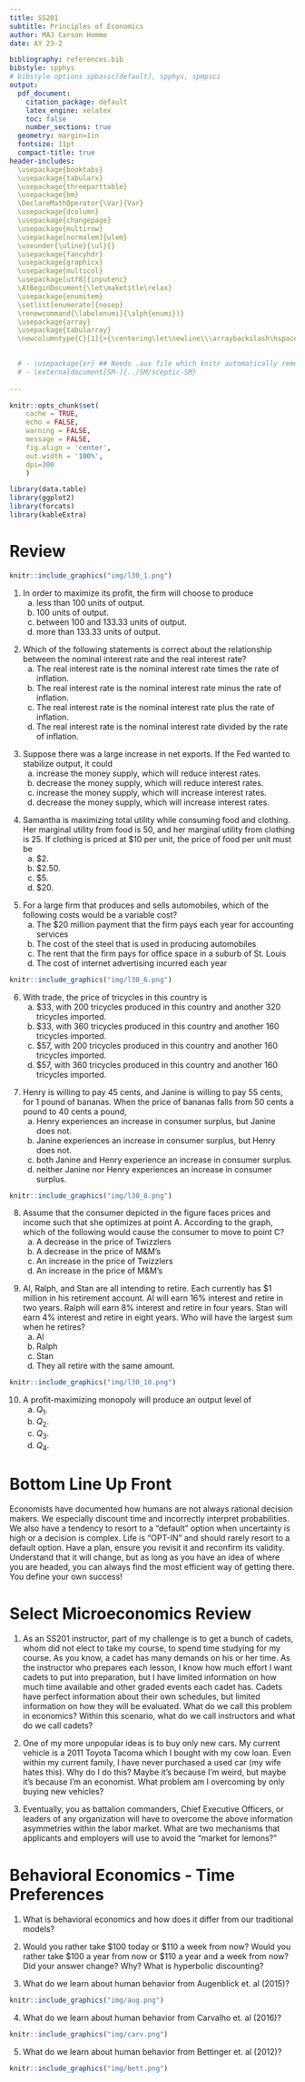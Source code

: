 ```yaml
---
title: SS201
subtitle: Principles of Economics
author: MAJ Carson Homme
date: AY 23-2

bibliography: references.bib
bibstyle: spphys
# bibstyle options spbasic(default), spphys, spmpsci
output:
  pdf_document:
    citation_package: default
    latex_engine: xelatex
    toc: false
    number_sections: true
  geometry: margin=1in
  fontsize: 11pt
  compact-title: true
header-includes: 
  \usepackage{booktabs}
  \usepackage{tabularx}
  \usepackage{threeparttable}
  \usepackage{bm}
  \DeclareMathOperator{\Var}{Var}
  \usepackage{dcolumn}
  \usepackage{changepage}
  \usepackage{multirow}
  \usepackage[normalem]{ulem}
  \useunder{\uline}{\ul}{}
  \usepackage{fancyhdr}
  \usepackage{graphicx}
  \usepackage{multicol}
  \usepackage[utf8]{inputenc}
  \AtBeginDocument{\let\maketitle\relax}
  \usepackage{enumitem}
  \setlist[enumerate]{nosep}
  \renewcommand{\labelenumi}{\alph{enumi})}
  \usepackage{array}
  \usepackage{tabularray}
  \newcolumntype{C}[1]{>{\centering\let\newline\\\arraybackslash\hspace{0pt}}m{#1}}

  
  # - \usepackage{xr} ## Needs .aux file which knitr automatically removes
  # - \externaldocument[SM-]{../SM/sceptic-SM}
  
---
```


```r
knitr::opts_chunk$set(
	cache = TRUE, 
	echo = FALSE, 
	warning = FALSE,
	message = FALSE,
	fig.align = 'center',
	out.width = '100%',
	dpi=300
	)
```

```r
library(data.table)
library(ggplot2)
library(forcats)
library(kableExtra)
```


\fancyhf{}
\begin{center}
    \Large
    \textbf{
    \textit{SS201: Principles of Economics} \\ 
    AY 23-2 \\ 
    }
    Lesson 30: Frontiers in Economics
\end{center}
\fancyfoot[C]{\thepage}

# Review {#sec:review}
```r
knitr::include_graphics("img/l30_1.png")
```
1. In order to maximize its profit, the firm will choose to produce
 	a. 	less than 100 units of output.
 	b. 	100 units of output.
 	c. 	between 100 and 133.33 units of output.
 	d. 	more than 133.33 units of output.

\vspace{0.5cm}
2. Which of the following statements is correct about the relationship between the nominal interest rate and the real interest rate?
 	a. 	The real interest rate is the nominal interest rate times the rate of inflation.
 	b. 	The real interest rate is the nominal interest rate minus the rate of inflation.
 	c. 	The real interest rate is the nominal interest rate plus the rate of inflation.
 	d. 	The real interest rate is the nominal interest rate divided by the rate of inflation.

\vspace{0.5cm}
3. Suppose there was a large increase in net exports. If the Fed wanted to stabilize output, it could
 	a. 	increase the money supply, which will reduce interest rates.
 	b. 	decrease the money supply, which will reduce interest rates.
 	c. 	increase the money supply, which will increase interest rates.
 	d. 	decrease the money supply, which will increase interest rates.

\pagebreak

4. Samantha is maximizing total utility while consuming food and clothing. Her marginal utility from food is 50, and her marginal utility from clothing is 25. If clothing is priced at $10 per unit, the price of food per unit must be
 	a. 	$2.
 	b. 	$2.50.
 	c. 	$5.
 	d. 	$20.

\vspace{0.5cm}
5. For a large firm that produces and sells automobiles, which of the following costs would be a variable cost?
 	a. 	The $20 million payment that the firm pays each year for accounting services
 	b. 	The cost of the steel that is used in producing automobiles
 	c. 	The rent that the firm pays for office space in a suburb of St. Louis
 	d. 	The cost of internet advertising incurred each year

\vspace{0.5cm}

```r
knitr::include_graphics("img/l30_6.png")
```
6. With trade, the price of tricycles in this country is
 	a. 	$33, with 200 tricycles produced in this country and another 320 tricycles imported.
 	b. 	$33, with 360 tricycles produced in this country and another 160 tricycles imported.
 	c. 	$57, with 200 tricycles produced in this country and another 160 tricycles imported.
 	d. 	$57, with 360 tricycles produced in this country and another 160 tricycles imported.

\vspace{0.5cm}
7. Henry is willing to pay 45 cents, and Janine is willing to pay 55 cents, for 1 pound of bananas. When the price of bananas falls from 50 cents a pound to 40 cents a pound,
 	a. 	Henry experiences an increase in consumer surplus, but Janine does not.
 	b. 	Janine experiences an increase in consumer surplus, but Henry does not.
 	c. 	both Janine and Henry experience an increase in consumer surplus.
 	d. 	neither Janine nor Henry experiences an increase in consumer surplus.

\pagebreak

```r
knitr::include_graphics("img/l30_8.png")
```
8. Assume that the consumer depicted in the figure faces prices and income such that she optimizes at point A. According to the graph, which of the following would cause the consumer to move to point C?
 	a. 	A decrease in the price of Twizzlers
 	b. 	A decrease in the price of M&M's
 	c. 	An increase in the price of Twizzlers
 	d. 	An increase in the price of M&M's

\vspace{0.5cm}

9. Al, Ralph, and Stan are all intending to retire. Each currently has $1 million in his retirement account. Al will earn 16% interest and retire in two years. Ralph will earn 8% interest and retire in four years. Stan will earn 4% interest and retire in eight years. Who will have the largest sum when he retires?
 	a. 	Al
 	b. 	Ralph
 	c. 	Stan
 	d. 	They all retire with the same amount.

\vspace{0.5cm}

```r
knitr::include_graphics("img/l30_10.png")
```
10. A profit-maximizing monopoly will produce an output level of
 	a. 	$Q_1$.
 	b. 	$Q_2$.
 	c. 	$Q_3$.
 	d. 	$Q_4$.

\pagebreak

# Bottom Line Up Front {#sec:bluf}
Economists have documented how humans are not always rational decision makers. We especially discount time and incorrectly interpret probabilities. We also have a tendency to resort to a “default” option when uncertainty is high or a decision is complex. Life is “OPT-IN” and should rarely resort to a default option. Have a plan, ensure you revisit it and reconfirm its validity. Understand that it will change, but as long as you have an idea of where you are headed, you can always find the most efficient way of getting there. You define your own success!

# Select Microeconomics Review {#sec:appmic}
1.	As an SS201 instructor, part of my challenge is to get a bunch of cadets, whom did not elect to take my course, to spend time studying for my course. As you know, a cadet has many demands on his or her time. As the instructor who prepares each lesson, I know how much effort I want cadets to put into preparation, but I have limited information on how much time available and other graded events each cadet has. Cadets have perfect information about their own schedules, but limited information on how they will be evaluated. What do we call this problem in economics? Within this scenario, what do we call instructors and what do we call cadets? \vspace{3cm}

2.	One of my more unpopular ideas is to buy only new cars. My current vehicle is a 2011 Toyota Tacoma which I bought with my cow loan. Even within my current family, I have never purchased a used car (my wife hates this). Why do I do this? Maybe it’s because I’m weird, but maybe it’s because I’m an economist. What problem am I overcoming by only buying new vehicles? \vspace{3cm}

3.	Eventually, you as battalion commanders, Chief Executive Officers, or leaders of any organization will have to overcome the above information asymmetries within the labor market. What are two mechanisms that applicants and employers will use to avoid the “market for lemons?” \vspace{3cm}


\pagebreak

# Behavioral Economics - Time Preferences {#sec:behav}
1. What is behavioral economics and how does it differ from our traditional models? \vspace{3cm}

2. Would you rather take \$100 today or \$110 a week from now? Would you rather take \$100 a year from now or \$110 a year and a week from now? Did your answer change? Why? What is hyperbolic discounting? \vspace{3cm}

3. What do we learn about human behavior from Augenblick et. al (2015)? \vspace{2cm}

```r
knitr::include_graphics("img/aug.png")
```
\pagebreak

4. What do we learn about human behavior from Carvalho et. al (2016)? \vspace{2cm}

```r
knitr::include_graphics("img/carv.png")
```
\pagebreak

5. What do we learn about human behavior from Bettinger et. al (2012)? \vspace{2cm}

```r
knitr::include_graphics("img/bett.png")
```